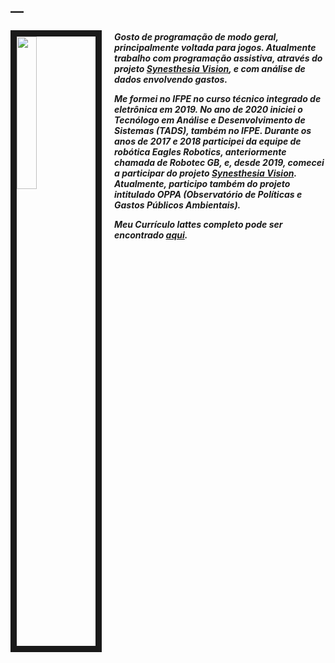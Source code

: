 ---
---

<link rel="stylesheet" href="styles.css" type="text/css">

<img src="https://github.com/ArthurLimaMiranda/ArthurLimaMiranda.github.io/blob/master/Images/_MG_6888.JPG" style="width:25%; border:10px solid; margin-right: 20px" align="left">

<h5>Gosto de programação de modo geral, principalmente voltada para jogos. Atualmente trabalho com programação assistiva, através do projeto [Synesthesia Vision](http://synesthesiavision.com), e com análise de dados envolvendo gastos.

Me formei no IFPE no curso técnico integrado de eletrônica em 2019. No ano de 2020 iniciei o Tecnólogo em Análise e Desenvolvimento de Sistemas (TADS), também no IFPE. Durante os anos de 2017 e 2018 participei da equipe de robótica Eagles Robotics, anteriormente chamada de Robotec GB, e, desde 2019, comecei a participar do projeto [Synesthesia Vision](http://synesthesiavision.com). Atualmente, participo também do projeto intitulado OPPA (Observatório de Políticas e Gastos Públicos Ambientais).

Meu Currículo lattes completo pode ser encontrado [aqui](http://lattes.cnpq.br/5552819324762579).<h5>
